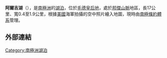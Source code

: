 {{coord|66|18||S|100|48||E|source:GNIS|display=title}}

'''阿爾吉湖'''（{{lang-en|Algae Lake}}），是[[南極洲|南極洲]]的[[湖泊|湖泊]]，位於[[毛德皇后地|毛德皇后地]]，處於[[邦傑山脈|邦傑山脈]]地區，長17公里、寬0.4至1.9公里，根據[[美國|美國]]海軍拍攝的空中照片繪入地圖，現時由[[南極條約體系|南極條約體系]]管理。

==外部連結==
{{cite gnis | type = antarid | id = 263| name = Algae Lake | accessdate = 2011-05-07}}

{{Antarctica-geo-stub}}
[[Category:南極洲湖泊|Category:南極洲湖泊]]